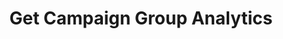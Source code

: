 ---
title: 'Get Campaign Group Analytics'
openapi: post /api/v1/analytics/get-campaign-group-analytics-master
---